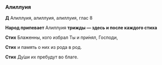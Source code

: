 ### Алиллуия

**Д** Алиллуия, алиллуия, алиллуия, глас 8

**Народ припевает** Алиллуия **трижды — здесь и после каждого стиха**

**Стих** Блаженны, кого избрал Ты и при́нял, Господи,

**Стих** и память о них из рода в род.

**Стих** Ду́ши их пребудут во благе.
